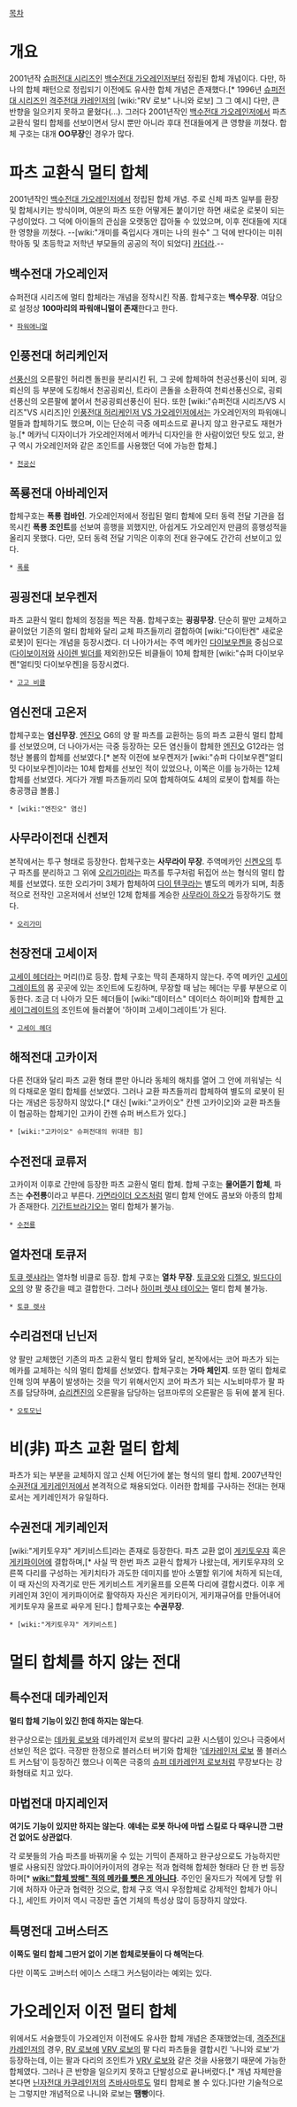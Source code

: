 [[목차]]

= 개요 =
2001년작 [[슈퍼전대 시리즈]]인 [[백수전대 가오레인저]]부터 정립된 합체 개념이다. 다만, 하나의 합체 패턴으로 정립되기 이전에도 유사한 합체 개념은 존재했다.[* 1996년 [[슈퍼전대 시리즈]]인 [[격주전대 카레인저]]의 [wiki:"RV 로보" 나니와 로보] 그 그 예시] 다만, 큰 반향을 일으키지 못하고 뭍혔다(...). 그러다 2001년작인 [[백수전대 가오레인저]]에서 파츠 교환식 멀티 합체를 선보이면서 당시 뿐만 아니라 후대 전대들에게 큰 영향을 끼쳤다. 합체 구호는 대개 '''OO무장'''인 경우가 많다.

= 파츠 교환식 멀티 합체 =
2001년작인 [[백수전대 가오레인저]]에서 정립된 합체 개념. 주로 신체 파츠 일부를 환장 및 합체시키는 방식이며, 여분의 파츠 또한 어떻게든 붙이기만 하면 새로운 로봇이 되는 구성이었다. 그 덕에 아이들의 관심을 오랫동안 잡아둘 수 있었으며, 이후 전대들에 지대한 영향을 끼쳤다. --[wiki:"개미를 죽입시다 개미는 나의 원수" 그 덕에 반다이는 미취학아동 및 초등학교 저학년 부모들의 공공의 적이 되었다] [[카더라]].--

== 백수전대 가오레인저 ==
슈퍼전대 시리즈에 멀티 합체라는 개념을 정착시킨 작품. 합체구호는 '''백수무장'''.
여담으로 설정상 '''100마리의 파워애니멀이 존재'''한다고 한다.

 * [[파워애니멀]] 

== 인풍전대 허리케인저 ==
[[선풍신]]의 오른팔인 허리켄 돌핀을 분리시킨 뒤, 그 곳에 합체하여 천공선풍신이 되며, 굉뢰신의 등 부분에 도킹해서 천공굉뢰신, 트라이 콘돌을 소환하여 천뢰선풍신으로, 굉뢰선풍신의 오른팔에 붙어서 천공굉뢰선풍신이 된다. 또한 [wiki:"슈퍼전대 시리즈/VS 시리즈"VS 시리즈]인 [[인풍전대 허리케인저 VS 가오레인저]]에서는 가오레인저의 파워애니멀들과 합체하기도 했으며, 이는 단순히 극중 에피소드로 끝나지 않고 완구로도 재현가능.[* 메카닉 디자이너가 가오레인저에서 메카닉 디자인을 한 사람이었던 탓도 있고, 완구 역시 가오레인저와 같은 조인트를 사용했던 덕에 가능한 합체.]

 * [[천공신]]

== 폭룡전대 아바레인저 ==
합체구호는 '''폭룡 컴바인'''. 가오레인저에서 정립된 멀티 합체에 모터 동력 전달 기관을 접목시킨 '''폭룡 조인트'''를 선보여 흥행을 꾀했지만, 아쉽게도 가오레인저 만큼의 흥행성적을 올리지 못했다. 다만, 모터 동력 전달 기믹은 이후의 전대 완구에도 간간히 선보이고 있다.

 * [[폭룡]]

== 굉굉전대 보우켄저 ==
파츠 교환식 멀티 합체의 정점을 찍은 작품. 합체구호는 '''굉굉무장'''. 단순히 팔만 교체하고 끝이었던 기존의 멀티 합체와 달리 교체 파츠들끼리 결합하여 [wiki:"다이탄켄" 새로운 로봇]이 된다는 개념을 등장시켰다. 더 나아가서는 주역 메카인 [[다이보우켄]]을 중심으로 ([[다이보이저]]와 [[사이렌 빌더]]를 제외한)모든 비클들이 10체 합체한 [wiki:"슈퍼 다이보우켄"얼티밋 다이보우켄]을 등장시켰다.

 * [[고고 비클]]

== 염신전대 고온저 ==
합체구호는 '''염신무장'''. [[엔진오]] G6의 양 팔 파츠를 교환하는 등의 파츠 교환식 멀티 합체를 선보였으며, 더 나아가서는 극중 등장하는 모든 염신들이 합체한 [[엔진오]] G12라는 엄청난 볼륨의 합체를 선보였다.[* 본작 이전에 보우켄저가 [wiki:"슈퍼 다이보우켄"얼티밋 다이보우켄]이라는 10체 합체를 선보인 적이 있었으나, 이쪽은 이를 능가하는 12체 합체를 선보였다. 게다가 개별 파츠들끼리 모여 합체하여도 4체의 로봇이 합체를 하는 충공깽급 볼륨.]

 * [wiki:"엔진오" 염신]

== 사무라이전대 신켄저 ==
본작에서는 투구 형태로 등장한다. 합체구호는 '''사무라이 무장'''. 주역메카인 [[신켄오]]의 투구 파츠를 분리하고 그 위에 [[오리가미]]라는 파츠를 투구처럼 뒤집어 쓰는 형식의 멀티 합체를 선보였다. 또한 오리가미 3체가 합체하여 [[다이 텐쿠]]라는 별도의 메카가 되며, 최종적으로 전작인 고온저에서 선보인 12체 합체를 계승한 [[사무라이 하오]]가 등장하기도 했다.

 * [[오리가미]]

== 천장전대 고세이저 ==
[[고세이 헤더]]라는 머리(!)로 등장. 합체 구호는 딱히 존재하지 않는다. 주역 메카인 [[고세이그레이트]]의 몸 곳곳에 있는 조인트에 도킹하며, 무장할 때 남는 헤더는 무릎 부분으로 이동한다. 조금 더 나아가 모든 헤더들이 [wiki:"데이터스" 데이터스 하이퍼]와 합체한 [[고세이그레이트]]의 조인트에 들러붙어 '하이퍼 고세이그레이트'가 된다. 

 * [[고세이 헤더]]

== 해적전대 고카이저 ==
다른 전대와 달리 파츠 교환 형태 뿐만 아니라 동체의 해치를 열어 그 안에 끼워넣는 식의 다채로운 멀티 합체를 선보였다. 그러나 교환 파츠들끼리 합체하여 별도의 로봇이 된다는 개념은 등장하지 않았다.[* 대신 [wiki:"고카이오" 칸젠 고카이오]와 교환 파츠들이 협공하는 합체기인 고카이 칸젠 슈퍼 버스트가 있다.]

 * [wiki:"고카이오" 슈퍼전대의 위대한 힘]

== 수전전대 쿄류저 ==
고카이저 이후로 간만에 등장한 파츠 교환식 멀티 합체. 합체 구호는 '''물어뜯기 합체''', 파츠는 '''수전룡'''이라고 부른다. [[가면라이더 오즈]]처럼 멀티 합체 안에도 콤보와 아종의 합체가 존재한다. [[기간트브라기오]]는 멀티 합체가 불가능.

 * [[수전룡]]
== 열차전대 토큐저 ==
[[토큐 렛샤]]라는 열차형 비클로 등장. 합체 구호는 '''열차 무장'''. [[토큐오]]와 [[디젤오]], [[빌드다이오]]의 양 팔 중간을 떼고 결합한다. 그러나 [[하이퍼 렛샤 테이오]]는 멀티 합체 불가능.

 * [[토큐 렛샤]]

== 수리검전대 닌닌저 ==
양 팔만 교체했던 기존의 파츠 교환식 멀티 합체와 달리, 본작에서는 코어 파츠가 되는 메카를 교체하는 식의 멀티 합체를 선보였다. 합체구호는 '''가마 체인지'''. 또한 멀티 합체로 인해 잉여 부품이 발생하는 것을 막기 위해서인지 코어 파츠가 되는 시노비마루가 팔 파츠를 담당하며, [[슈리켄진]]의 오른팔을 담당하는 덤프마루의 오른팔은 등 뒤에 붙게 된다.

 * [[오토모닌]]

= 비(非) 파츠 교환 멀티 합체 =
파츠가 되는 부분을 교체하지 않고 신체 어딘가에 붙는 형식의 멀티 합체. 2007년작인 [[수권전대 게키레인저]]에서 본격적으로 채용되었다. 이러한 합체를 구사하는 전대는 현재로서는 게키레인저가 유일하다.

== 수권전대 게키레인저 ==
[wiki:"게키토우쟈" 게키비스트]라는 존재로 등장한다. 파츠 교환 없이 [[게키토우쟈]] 혹은 [[게키파이어]]에 결합하며,[* 사실 딱 한번 파츠 교환식 합체가 나왔는데, 게키토우쟈의 오른쪽 다리를 구성하는 게키치타가 과도한 데미지를 받아 소멸할 위기에 처하게 되는데, 이 때 자신의 자격기로 만든 게키비스트 게키울프를 오른쪽 다리에 결합시켰다. 이후 게키레인져 3인이 게키파이어로 활약하자 자신은 게키타이거, 게키재규어를 만들어내어 게키토우쟈 울프로 싸우게 된다.] 합체구호는 '''수권무장'''.

 * [wiki:"게키토우쟈" 게키비스트]

= 멀티 합체를 하지 않는 전대 =
== 특수전대 데카레인저 ==
'''멀티 합체 기능이 있긴 한데 하지는 않는다'''.

완구상으로는 [[데카윙 로보]]와 데카레인저 로보의 팔다리 교환 시스템이 있으나 극중에서 선보인 적은 없다. 극장판 한정으로 블러스터 버기와 합체한 '[[데카레인저 로보]] 풀 블러스트 커스텀'이 등장하긴 했으나 이쪽은 극중의 [[슈퍼 데카레인저 로보]]처럼 무장보다는 강화형태로 치고 있다.
== 마법전대 마지레인저 ==
'''여기도 기능이 있지만 하지는 않는다'''.
'''얘네는 로봇 하나에 마법 스킬로 다 때우니깐 그딴 건 없어도 상관없다'''.

각 로봇들의 가슴 파츠를 바꿔끼울 수 있는 기믹이 존재하고 완구상으로도 가능하지만 별로 사용되진 않았다.파이어카이저의 경우는 적과 협력해 합체한 형태라 단 한 번 등장하며[* '''[[wiki:"합체 방해" 적의 메카를 뺏은 게 아니다]]'''. 주인인 울자드가 적에게 당할 위기에 처하자 아군과 협력한 것으로, 합체 구호 역시 우정합체로 강제적인 합체가 아니다.], 세인트 카이저 역시 극장판 출연 기체의 특성상 많이 등장하지 않았다. 

== 특명전대 고버스터즈 ==
'''이쪽도 멀티 합체 그딴거 없이 기본 합체로봇들이 다 해먹는다'''.

다만 이쪽도 고버스터 에이스 스태그 커스텀이라는 예외는 있다.
= 가오레인저 이전 멀티 합체 =
위에서도 서술했듯이 가오레인저 이전에도 유사한 합체 개념은 존재했었는데, [[격주전대 카레인저]]의 경우, [[RV 로보]]에 [[VRV 로보]]의 팔 다리 파츠들을 결합시킨 '나니와 로보'가 등장하는데, 이는 팔과 다리의 조인트가 [[VRV 로보]]와 같은 것을 사용했기 때문에 가능한 합체였다. 그러나 큰 반향을 일으키지 못하고 단발성으로 끝나버렸다.[* 개념 자체만을 본다면 [[닌자전대 카쿠레인저]]의 [[츠바사마루]]도 멀티 합체로 볼 수 있다.]다만 기술적으로는 그렇지만 개념적으로 나니와 로보는 '''땜빵'''이다.



